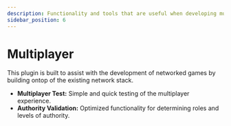 ```yaml
---
description: Functionality and tools that are useful when developing multiplayer games.
sidebar_position: 6
---
```



# Multiplayer

<PluginDetails moduleName="NexusMultiplayer" />

This plugin is built to assist with the development of networked games by building ontop of the existing network stack.

- **Multiplayer Test:** Simple and quick testing of the multiplayer experience.
- **Authority Validation:** Optimized functionality for determining roles and levels of authority.

<DocCardList />